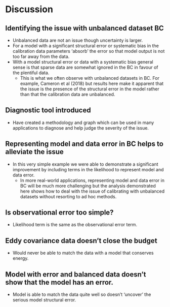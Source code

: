 # Discussion

## Identifying the issue with unbalanced dataset BC 

 * Unbalanced data are not an issue though uncertainty is larger.
 * For a model with a significant structural error or systematic bias
   in the calibration data parameters 'absorb' the error so that model
   output is not too far away from the data.
 * With a model structural error or data with a systematic bias
   general sense is that sparse data are somewhat ignored in the BC in
   favour of the plentiful data.
   * This is what we often observe with unbalanced datasets in BC. For
     example, Cameron et al (2018) but results here make it apparent
     that the issue is the presence of the structural error in the
     model rather than that the calibration data are unbalanced.
	 
## Diagnostic tool introduced

 * Have created a methodology and graph which can be used in many
   applications to diagnose and help judge the severity of the issue.

## Representing model and data error in BC helps to alleviate the issue

 * In this very simple example we were able to demonstrate a
   significant improvement by including terms in the likelihood to
   represent model and data error. 
   * In more real-world applications, representing model and data error
     in BC will be much more challenging but the analysis demonstrated
     here shows how to deal with the issue of calibrating with
     unbalanced datasets without resorting to ad hoc methods.
	 
## Is observational error too simple?
 * Likelihood term is the same as the observational error term.

## Eddy covariance data doesn’t close the budget
 * Would never be able to match the data with a model that conserves energy.

## Model with error and balanced data doesn’t show that the model has an error. 
 * Model is able to match the data quite well so doesn't 'uncover' the serious model structural error. 	 
 
